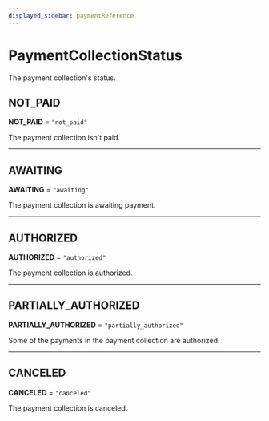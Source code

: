 ```yaml
---
displayed_sidebar: paymentReference
---
```



# PaymentCollectionStatus

The payment collection's status.

## NOT\_PAID

 **NOT\_PAID** = `"not_paid"`

The payment collection isn't paid.

___

## AWAITING

 **AWAITING** = `"awaiting"`

The payment collection is awaiting payment.

___

## AUTHORIZED

 **AUTHORIZED** = `"authorized"`

The payment collection is authorized.

___

## PARTIALLY\_AUTHORIZED

 **PARTIALLY\_AUTHORIZED** = `"partially_authorized"`

Some of the payments in the payment collection are authorized.

___

## CANCELED

 **CANCELED** = `"canceled"`

The payment collection is canceled.

